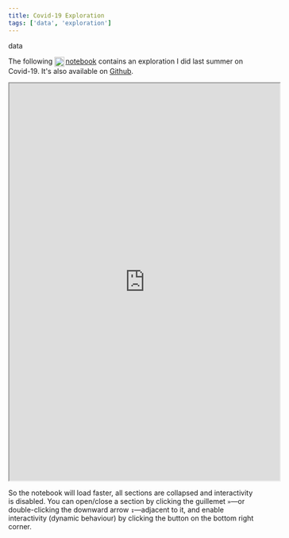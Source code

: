 ```yaml
---
title: Covid-19 Exploration
tags: ['data', 'exploration']
---
```

<link
  rel="stylesheet"
  href="https://cdn.jsdelivr.net/npm/katex@0.11.0/dist/katex.min.css"
  integrity="sha384-BdGj8xC2eZkQaxoQ8nSLefg4AV4/AwB3Fj+8SUSo7pnKP6Eoy18liIKTPn9oBYNG"
  crossOrigin="anonymous"
/>

<NoteTag color="blue">data</NoteTag>

The following [<img src="https://raw.githubusercontent.com/m-arti/ms-notes/4ccb62f36641cd886207d3a35bc403f40a5cf7a7/images/wolfram-icon.svg" alt="A Wolfram Notebook containing an exploration of Covid 19" style="width:20px; display:inline; vertical-align:middle; padding-right:2px"/>notebook](https://www.wolframcloud.com/obj/mar/Published/covid-19.nb) contains an exploration I did last summer on Covid-19. It's also available on [Github](https://github.com/m-arti/covid-19).

<iframe src="https://www.wolframcloud.com/obj/mar/Published/covid-19.nb?_embed=iframe" width="545" height="800"></iframe>

So the notebook will load faster, all sections are collapsed and interactivity is disabled. You can open/close a section by clicking the guillemet `»`—or double-clicking the downward arrow `↧`—adjacent to it, and enable interactivity (dynamic behaviour) by clicking the button on the bottom right corner.
